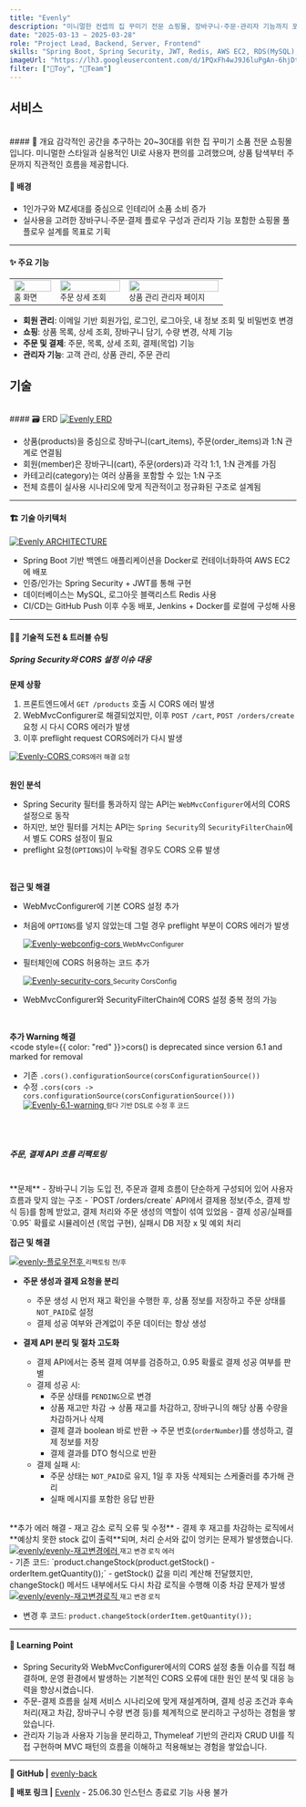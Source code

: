 ```yaml
---
title: "Evenly"
description: "미니멀한 컨셉의 집 꾸미기 전문 쇼핑몰, 장바구니·주문·관리자 기능까지 포함한 플로우 구현"
date: "2025-03-13 ~ 2025-03-28"
role: "Project Lead, Backend, Server, Frontend"
skills: "Spring Boot, Spring Security, JWT, Redis, AWS EC2, RDS(MySQL), S3, Docker, Jenkins, Nginx, ElasticSearch, Swagger, Next.js"
imageUrl: "https://lh3.googleusercontent.com/d/1PQxFh4wJ9J6luPgAn-6hjDtw3ULnUkIe"
filter: ["🧸Toy", "👬Team"]
---
```


## 서비스

<br />
#### 🧾 개요
감각적인 공간을 추구하는 20~30대를 위한 집 꾸미기 소품 전문 쇼핑몰입니다.
미니멀한 스타일과 실용적인 UI로 사용자 편의를 고려했으며, 상품 탐색부터 주문까지 직관적인 흐름을 제공합니다.

<ThinShortLine />

#### 🎯 배경
- 1인가구와 MZ세대를 중심으로 인테리어 소품 소비 증가
- 실사용을 고려한 장바구니·주문·결제 플로우 구성과 관리자 기능 포함한 쇼핑몰 풀플로우 설계를 목표로 기획

---

#### ✨ 주요 기능

<table>
  <tbody>
    <tr>
      <td>
        <a href="https://drive.google.com/file/d/1JXZE2hqMvxT38EuDrGAZ0cYqXkNxLLYn/view?usp=drive_link" target="_blank">
          <img src="/projects/images/evenly/evenly-홈화면.png" width="100%" />
        </a>
        <small>홈 화면</small>
      </td>
      <td>
        <a href="https://drive.google.com/file/d/1tsZCiOaHdhTB-b3UGgpNmHubj-cLXdYz/view?usp=drive_link" target="_blank">
          <img src="/projects/images/evenly/evenly-주문상세.png" width="100%" />
        </a>
        <small>주문 상세 조회</small>
      </td>
      <td>
        <a href="https://drive.google.com/file/d/1jJNXEhssG6sdn-M6tKOvyuNuTFdDiPcP/view?usp=drive_link" target="_blank">
          <img src="/projects/images/evenly/evenly-상품관리페이지.png" width="100%" />
        </a>
        <small>상품 관리 관리자 페이지</small>
      </td>
    </tr>
  </tbody>
</table>

- **회원 관리**: 이메일 기반 회원가입, 로그인, 로그아웃, 내 정보 조회 및 비밀번호 변경
- **쇼핑**: 상품 목록, 상세 조회, 장바구니 담기, 수량 변경, 삭제 기능
- **주문 및 결제**: 주문, 목록, 상세 조회, 결제(목업) 기능
- **관리자 기능**: 고객 관리, 상품 관리, 주문 관리

<ThickLine />

## 기술
<br />
#### 🗃️ ERD
<a href="https://drive.google.com/file/d/1MCpxDArkU9zEaaewjXmk6KYrIzdzGuLi/view?usp=drive_link" target="_blank" rel="noopener noreferrer">
  <img src="/projects/images/evenly/erd.png" alt="Evenly ERD" />
</a>

- 상품(products)을 중심으로 장바구니(cart_items), 주문(order_items)과 1:N 관계로 연결됨
- 회원(member)은 장바구니(cart), 주문(orders)과 각각 1:1, 1:N 관계를 가짐
- 카테고리(category)는 여러 상품을 포함할 수 있는 1:N 구조
- 전체 흐름이 실사용 시나리오에 맞게 직관적이고 정규화된 구조로 설계됨

---

#### 🏗️ 기술 아키텍처
<a href="https://drive.google.com/file/d/1s-9_2eduGl7UEs26nC9dCtGNV-RY31gA/view?usp=drive_link" target="_blank" rel="noopener noreferrer">
  <img src="/projects/images/evenly/architecture.png" alt="Evenly ARCHITECTURE" style={{ width: "50%" }} />
</a>

- Spring Boot 기반 백엔드 애플리케이션을 Docker로 컨테이너화하여 AWS EC2에 배포
- 인증/인가는 Spring Security + JWT를 통해 구현
- 데이터베이스는 MySQL, 로그아웃 블랙리스트 Redis 사용
- CI/CD는 GitHub Push 이후 수동 배포, Jenkins + Docker를 로컬에 구성해 사용

---

#### 🤼‍♀️ 기술적 도전 & 트러블 슈팅

##### Spring Security와 CORS 설정 이슈 대응
**문제 상황**
1. 프론트엔드에서 `GET /products` 호출 시 CORS 에러 발생
2. WebMvcConfigurer로 해결되었지만, 이후 `POST /cart`, `POST /orders/create` 요청 시 다시 CORS 에러가 발생
3. 이후 preflight request CORS에러가 다시 발생
<div style={{ display: "flex", flexDirection: "Column", alignItems: "center" }}>
  <a href="https://drive.google.com/file/d/15bczaKxm0sJ5qak2-pZhZExBZ9Y_b1Lo/view?usp=drive_link" target="_blank" rel="noopener noreferrer">
    <img src="/projects/images/evenly/evenly-cors.png" alt="Evenly-CORS" alt="Even-ide 스케줄러 변경" style={{ padding: "15px", justifyItems: "center", width: "60%" }} />
  </a>
  <small style={{ color: "var(--sub-text-color)", justifyItems: "center" }}>CORS에러 해결 요청</small>
</div>

<br />

**원인 분석**
- Spring Security 필터를 통과하지 않는 API는 `WebMvcConfigurer`에서의 CORS 설정으로 동작
- 하지만, 보안 필터를 거치는 API는 `Spring Security`의 `SecurityFilterChain`에서 별도 CORS 설정이 필요
- preflight 요청(`OPTIONS`)이 누락될 경우도 CORS 오류 발생

<br />

**접근 및 해결**  
- WebMvcConfigurer에 기본 CORS 설정 추가
- 처음에 `OPTIONS`를 넣지 않았는데 그럴 경우 preflight 부분이 CORS 에러가 발생
  <div style={{ display: "flex", flexDirection: "Column", alignItems: "center" }}>
    <a href="https://drive.google.com/file/d/1_-6vmpBE8TGEIDGRL81bC4aGYpYgX3jB/view?usp=drive_link" target="_blank" rel="noopener noreferrer">
      <img src="/projects/images/evenly/evenly-webconfig-cors.png" alt="Evenly-webconfig-cors" style={{ padding: "15px", justifyItems: "center", width: "70%" }} />
    </a>
    <small style={{ color: "var(--sub-text-color)", justifyItems: "center" }}>WebMvcConfigurer</small>
  </div>
 
- 필터체인에 CORS 허용하는 코드 추가
  <div style={{ display: "flex", flexDirection: "Column", alignItems: "center" }}>
    <a href="https://drive.google.com/file/d/1foCShKon0Z_BlTwSrYHby5t0BKxzQHUM/view?usp=drive_link" target="_blank" rel="noopener noreferrer">
      <img src="/projects/images/evenly/evenly-security-cors.png" alt="Evenly-security-cors" alt="Even-ide Redis 저장" style={{ padding: "15px", justifyItems: "center", width: "70%" }} />
    </a>
    <small style={{ color: "var(--sub-text-color)", justifyItems: "center" }}>Security CorsConfig</small>
  </div>
- WebMvcConfigurer와 SecurityFilterChain에 CORS 설정 중복 정의 가능
  
<br />

**추가 Warning 해결**  
<code style={{ color: "red" }}>cors() is deprecated since version 6.1 and marked for removal</code>
- 기존 `.cors().configurationSource(corsConfigurationSource())`
- 수정 `.cors(cors -> cors.configurationSource(corsConfigurationSource()))`
  <div style={{ display: "flex", flexDirection: "Column", alignItems: "center" }}>
    <a href="https://drive.google.com/file/d/1beH2xyYM5nMNgkiYAeh7Na5EyrGEVyrM/view?usp=drive_link" target="_blank" rel="noopener noreferrer">
      <img src="/projects/images/evenly/evenly-6.1.png" alt="Evenly-6.1-warning" style={{ padding: "15px", justifyItems: "center", width: "100%" }} />
    </a>
    <small style={{ color: "var(--sub-text-color)", justifyItems: "center" }}>람다 기반 DSL로 수정 후 코드</small>
  </div>

<br />
<ThinShortLine />
<br />

##### 주문, 결제 API 흐름 리팩토링
<br />
**문제**  
- 장바구니 기능 도입 전, 주문과 결제 흐름이 단순하게 구성되어 있어 사용자 흐름과 맞지 않는 구조
- `POST /orders/create` API에서 결제용 정보(주소, 결제 방식 등)를 함께 받았고, 결제 처리와 주문 생성의 역할이 섞여 있었음
- 결제 성공/실패를 `0.95` 확률로 시뮬레이션 (목업 구현), 실패시 DB 저장 x 및 예외 처리

<br />

**접근 및 해결**  

  <div style={{ display: "flex", flexDirection: "column", alignItems: "center", }}>
    <a href="https://drive.google.com/file/d/1b4ECLvuchAsxcZoxNpkwAgbNfdAkPx2x/view?usp=drive_link" target="_blank" rel="noopener noreferrer">
      <img src="/projects/images/evenly/evenly-플로우전후.png" alt="evenly-플로우전후" style={{ width: "90%", maxWidth: "600px", }} />
    </a>
    <small style={{ color: "var(--sub-text-color)" }}>리팩토링 전/후</small>
  </div>

- **주문 생성과 결제 요청을 분리**  
  - 주문 생성 시 먼저 재고 확인을 수행한 후, 상품 정보를 저장하고 주문 상태를 `NOT_PAID`로 설정  
  - 결제 성공 여부와 관계없이 주문 데이터는 항상 생성

- **결제 API 분리 및 절차 고도화**  
  - 결제 API에서는 중복 결제 여부를 검증하고, 0.95 확률로 결제 성공 여부를 판별  
  - 결제 성공 시:
    - 주문 상태를 `PENDING`으로 변경  
    - 상품 재고만 차감 → 상품 재고를 차감하고, 장바구니의 해당 상품 수량을 차감하거나 삭제  
    - 결제 결과 boolean 바로 반환 → 주문 번호(`orderNumber`)를 생성하고, 결제 정보를 저장  
    - 결제 결과를 DTO 형식으로 반환
  - 결제 실패 시:
    - 주문 상태는 `NOT_PAID`로 유지, 1일 후 자동 삭제되는 스케줄러를 추가해 관리
    - 실패 메시지를 포함한 응답 반환

<br />
**추가 에러 해결 - 재고 감소 로직 오류 및 수정**
- 결제 후 재고를 차감하는 로직에서 **예상치 못한 stock 값이 출력**되며, 처리 순서와 값이 엉키는 문제가 발생했습니다.
<div style={{ display: "flex", flexDirection: "Column", alignItems: "center" }}>
  <a href="https://drive.google.com/file/d/1ojPfZyG13ICVPquw3o1YChKN3EZDAIQE/view?usp=drive_link" target="_blank" rel="noopener noreferrer">
    <img src="/projects/images/evenly/evenly-재고변경에러.png" alt="evenly/evenly-재고변경에러" style={{ padding: "15px", justifyItems: "center", width: "60%" }} />
  </a>
  <small style={{ color: "var(--sub-text-color)", justifyItems: "center" }}>재고 변경 로직 에러</small>
</div>
- 기존 코드: `product.changeStock(product.getStock() - orderItem.getQuantity());`
    - getStock() 값을 미리 계산해 전달했지만, changeStock() 메서드 내부에서도 다시 차감 로직을 수행해 이중 차감 문제가 발생 
<div style={{ display: "flex", flexDirection: "Column", alignItems: "center" }}>
  <a href="https://drive.google.com/file/d/1DrvfF9cCi9vy7QeSbGJP6xBtj5L11vh-/view?usp=drive_link" target="_blank" rel="noopener noreferrer">
    <img src="/projects/images/evenly/evenly-재고변경로직.png" alt="evenly/evenly-재고변경로직" style={{ padding: "15px", justifyItems: "center", width: "50%" }} />
  </a>
  <small style={{ color: "var(--sub-text-color)", justifyItems: "center" }}>재고 변경 로직</small>
</div>

- 변경 후 코드: `product.changeStock(orderItem.getQuantity());`

---

#### 🧠 Learning Point
- Spring Security와 WebMvcConfigurer에서의 CORS 설정 충돌 이슈를 직접 해결하며, 운영 환경에서 발생하는 기본적인 CORS 오류에 대한 원인 분석 및 대응 능력을 향상시켰습니다.
- 주문-결제 흐름을 실제 서비스 시나리오에 맞게 재설계하며, 결제 성공 조건과 후속 처리(재고 차감, 장바구니 수량 변경 등)를 체계적으로 분리하고 구성하는 경험을 쌓았습니다.
- 관리자 기능과 사용자 기능을 분리하고, Thymeleaf 기반의 관리자 CRUD UI를 직접 구현하며 MVC 패턴의 흐름을 이해하고 적용해보는 경험을 쌓았습니다.
---

**🔗 GitHub |** [evenly-back](https://github.com/LJIEUN/evenly-back)    

**🔗 배포 링크 |** [Evenly](https://goorm-evenly.vercel.app/) - 25.06.30 인스턴스 종료로 기능 사용 불가

<ThickLine />